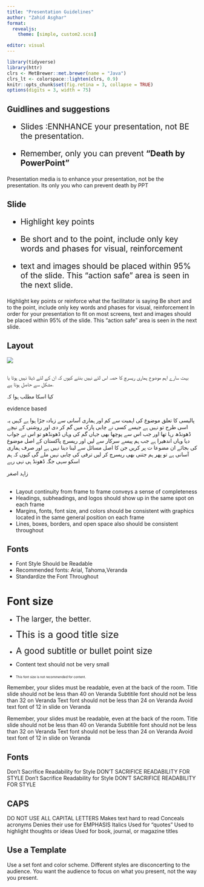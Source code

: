 ```yaml
---
title: "Presentation Guidelines"
author: "Zahid Asghar"
format: 
  revealjs: 
    theme: [simple, custom2.scss]

editor: visual
---
```


```r
library(tidyverse)
library(httr)
clrs <- MetBrewer::met.brewer(name = "Java")
clrs_lt <- colorspace::lighten(clrs, 0.9)
knitr::opts_chunk$set(fig.retina = 3, collapse = TRUE)
options(digits = 3, width = 75)
```

## Guidlines and suggestions {.centered background-color="`r clrs[1]`"}

::: {.incremental style="font-size: 1.5em"}
-   Slides :ENNHANCE your presentation, not BE the presentation.

-   Remember, only you can prevent [**"Death by PowerPoint"**]{.yellow}
:::

::: notes
Presentation media is to enhance your presentation, not be the presentation. Its only you who can prevent death by PPT
:::

## Slide {background-color="`r clrs[1]`"}

::: {.incremental style="font-size: 1.5em"}
-   Highlight key points

-   Be short and to the point, include only key words and phases for visual, reinforcement

-   text and images should be placed within 95% of the slide. This ["action safe"]{.yellow} area is seen in the next slide.
:::

::: notes
Highlight key points or reinforce what the facilitator is saying Be short and to the point, include only key words and phases for visual, reinforcement In order for your presentation to fit on most screens, text and images should be placed within 95% of the slide. This ["action safe"]{.yellow} area is seen in the next slide.
:::

## Layout {.centered}

![](images/layout.png)

##  {background-color="`r clrs[1]`"}

بہت سارے اہم موضوع ہماری ریسرچ کا حصہ اس لئے نہیں بنتے کیوں کہ ان کے لئے ڈیٹا نہیں ہوتا یا مشکل سے حاصل ہوتا ہے.

کیا اسکا مطلب ہوا کہ

evidence based

پالیسی کا تعلق موضوع کی اہمیت سے کم اور ہماری آسانی سے زیادہ جڑا ہوا ہے کہیں یہ اسی طرح تو نہیں ہے جیسے کسی نے چابی پارک میں گم کر دی اور روشنی کے نیچے ڈھونڈھ رہا تھا اور جب اس سے پوچھا بھی جہاں گم کی وہاں ڈھونڈھو تو اس نے جواب دیا وہاں اندھیرا ہے جب ہم پیسے سرکار سے لیں اور ریسرچ پاکستان کے اصل موضوع کی بجائے ان مضوعا ت پر کریں جن کا اصل مسائل سے لینا دینا نہیں ہے اور صرف ہماری آسانی ہے تو پھر ہم جتنی بھی ریسرچ کر لیں ترقی کی چابی نہیں ملے گی کیوں کہ ہم اسکو سہی جگہ ڈھونڈ ہی نہی رہے

زاہد اصغر

## 

::: {.incremental stype="font-size: 1.4em"}
-   Layout continuity from frame to frame conveys a sense of completeness
-   Headings, subheadings, and logos should show up in the same spot on each frame
-   Margins, fonts, font size, and colors should be consistent with graphics located in the same general position on each frame
-   Lines, boxes, borders, and open space also should be consistent throughout
:::

## Fonts {background-color="`r clrs_lt[1]`"}

::: {.incremental stype="font-size: 1.6em"}
-   Font Style Should be Readable
-   Recommended fonts: Arial, Tahoma,Veranda
-   Standardize the Font Throughout
:::

# Font size {background-color="`r clrs[1]`"}

::: incremental
-   [The larger, the better.]{style="font-size: 1.4em"}

-   [This is a good title size]{style="font-size: 1.8em"}

-   [A good subtitle or bullet point size]{style="font-size: 1.6em"}

-   [Content text should not be very small]{style="font-size: 1.0em"}

-   [This font size is not recommended for content.]{style="font-size: .6em"}
:::

::: notes
Remember, your slides must be readable, even at the back of the room. Title slide should not be less than 40 on Veranda Subtitile font should not be less than 32 on Veranda Text font should not be less than 24 on Veranda Avoid text font of 12 in slide on Veranda
:::

::: notes
Remember, your slides must be readable, even at the back of the room. Title slide should not be less than 40 on Veranda Subtitile font should not be less than 32 on Veranda Text font should not be less than 24 on Veranda Avoid text font of 12 in slide on Veranda
:::

## Fonts

Don't Sacrifice Readability for Style DON'T SACRIFICE READABILITY FOR STYLE Don't Sacrifice Readability for Style DON'T SACRIFICE READABILITY FOR STYLE

## CAPS

DO NOT USE ALL CAPITAL LETTERS Makes text hard to read Conceals acronyms Denies their use for EMPHASIS Italics Used for "quotes" Used to highlight thoughts or ideas Used for book, journal, or magazine titles

## Use a Template

Use a set font and color scheme. Different styles are disconcerting to the audience. You want the audience to focus on what you present, not the way you present.
